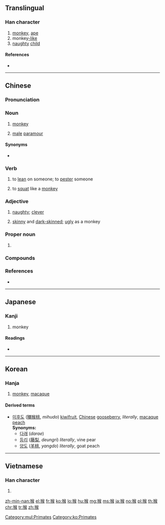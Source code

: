 ==Translingual==

===Han character===
{{Han char|rn=94|rad=犬|as=09|sn=12|four=47234|canj=KHONK|ids=⿰犭侯}}

# [[monkey]], [[ape]]
# monkey[[-like]]
# [[naughty]] [[child]]

====References====
* {{Han ref|kx=0715.170|dkj=20553|dj=1127.120|hdz=21358.110|uh=7334|ud=29492|bh=B555|bd=46421}}

[[Category:mul:Primates]]

----

==Chinese==
{{zh-forms}}

===Pronunciation===
{{zh-pron
|m=hóu,er=y
|c=hau4
|h=pfs=hèu
|mn=kâu
|mn-t=gau5
|mc=y
|oc=y
|cat=n,v,a,pn
}}

===Noun===
{{zh-noun}}

# [[monkey]]
# {{lb|zh|Min Nan}} [[male]] [[paramour]]

====Synonyms====
* {{sense|monkey}} {{qualifier|Cantonese}} {{zh-l|馬騮}}

===Verb===
{{zh-verb}}

# {{lb|zh|dialectal}} to [[lean]] on someone; to [[pester]] someone
# {{lb|zh|dialectal}} to [[squat]] like a [[monkey]]

===Adjective===
{{zh-adj}}

# {{lb|zh|dialectal}} [[naughty]]; [[clever]]
# {{lb|zh|Min Nan}} [[skinny]] and [[dark-skinned]]; [[ugly]] as a monkey

===Proper noun===
{{zh-proper noun}}

# {{surname|lang=zh}}

===Compounds===
{{der3|title=Compounds
| {{zh-l|猴子}}
| {{zh-l|猴兒}}
| {{zh-l|猴棗}}
| {{zh-l|猴頭菇}}
| {{zh-l|猴急}}
| {{zh-l|猴筋兒}}
| {{zh-l|猴年馬月}}
| {{zh-l|猴皮筋兒}}
| {{zh-l|猴拳}}
| {{zh-l|猴兒精}}
| {{zh-l|猴頭菌}}
| {{zh-l|猴戲}}
| {{zh-l|獼猴}}
| {{zh-l|紅毛猴}}
| {{zh-l|獼猴桃}}
| {{zh-l|殺雞儆猴}}
| {{zh-l|殺雞嚇猴}}
| {{zh-l|獅虎豹鱉猴狗象鹿}}
| {{zh-l|吼猴}}
| {{zh-l|恆河猴}}
| {{zh-l|殺雞給猴看}}
}}

===References===
* {{thcwd|8596}}

----

==Japanese==

===Kanji===
{{ja-kanji|grade=|rs=犬09}}

# monkey

====Readings====
* {{ja-readings|on=[[こう]] (kō), [[ご]] (go)|kun=[[さる]] (saru)}}

----

==Korean==

===Hanja===
{{ko-hanja|hangeul=후|eumhun=|rv=hu|mr=hu|y=hwu}}

# [[monkey]], [[macaque]]

====Derived terms====
* [[미후도]] ([[獼猴桃]], ''mihudo'') [[kiwifruit]], [[Chinese]] [[gooseberry]], ''literally'', [[macaque]] [[peach]] <br> '''Synonyms:'''
** [[다래]] (''darae'')
** [[등리]] ([[藤梨]], ''deungri'') ''literally'', vine pear
** [[양도]] ([[羊桃]], ''yangdo'') ''literally'', goat peach

[[Category:ko:Primates]]

----

==Vietnamese==

===Han character===
{{vi-hantu|[[hầu]]|rs=犬09}}

# {{defn|lang=vi|sort=犬09}}

[[zh-min-nan:猴]]
[[el:猴]]
[[fr:猴]]
[[ko:猴]]
[[lo:猴]]
[[hu:猴]]
[[mg:猴]]
[[ms:猴]]
[[ja:猴]]
[[no:猴]]
[[pl:猴]]
[[th:猴]]
[[chr:猴]]
[[tr:猴]]
[[zh:猴]]